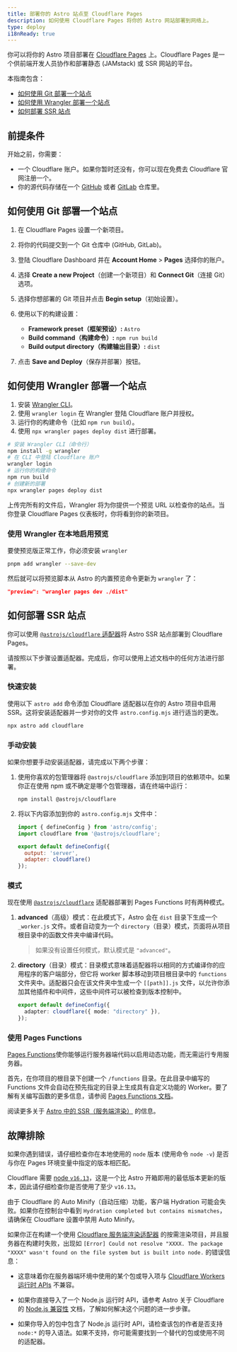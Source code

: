 ```yaml
---
title: 部署你的 Astro 站点至 Cloudflare Pages
description: 如何使用 Cloudflare Pages 将你的 Astro 网站部署到网络上。
type: deploy
i18nReady: true
---
```


你可以将你的 Astro 项目部署在 [Cloudflare Pages](https://pages.cloudflare.com/) 上。Cloudflare Pages 是一个供前端开发人员协作和部署静态 (JAMstack) 或 SSR 网站的平台。

本指南包含：

- [如何使用 Git 部署一个站点](#如何使用-git-部署一个站点)
- [如何使用 Wrangler 部署一个站点](#如何使用-wrangler-部署一个站点)
- [如何部署 SSR 站点](#如何部署-ssr-站点)

## 前提条件

开始之前，你需要：

- 一个 Cloudflare 账户。如果你暂时还没有，你可以现在免费去 Cloudflare 官网注册一个。
- 你的源代码存储在一个 [GitHub](https://github.com/) 或者 [GitLab](https://about.gitlab.com/) 仓库里。

## 如何使用 Git 部署一个站点

1. 在 Cloudflare Pages 设置一个新项目。
2. 将你的代码提交到一个 Git 仓库中 (GitHub, GitLab)。
3. 登陆 Cloudflare Dashboard 并在 **Account Home** > **Pages** 选择你的账户。
4. 选择 **Create a new Project**（创建一个新项目）和 **Connect Git**（连接 Git）选项。
5. 选择你想部署的 Git 项目并点击 **Begin setup**（初始设置）。
6. 使用以下的构建设置：

    - **Framework preset（框架预设）:** `Astro`
    - **Build command（构建命令）:** `npm run build`
    - **Build output directory（构建输出目录）:** `dist`

7. 点击 **Save and Deploy**（保存并部署）按钮。

## 如何使用 Wrangler 部署一个站点

1. 安装 [Wrangler CLI](https://developers.cloudflare.com/workers/wrangler/get-started/)。
2. 使用 `wrangler login` 在 Wrangler 登陆 Cloudflare 账户并授权。
3. 运行你的构建命令（比如 `npm run build`）。
4. 使用 `npx wrangler pages deploy dist` 进行部署。

```bash
# 安装 Wrangler CLI（命令行）
npm install -g wrangler
# 在 CLI 中登陆 Cloudflare 账户
wrangler login
# 运行你的构建命令
npm run build
# 创建新的部署
npx wrangler pages deploy dist
```

上传完所有的文件后，Wrangler 将为你提供一个预览 URL 以检查你的站点。当你登录 Cloudflare Pages 仪表板时，你将看到你的新项目。

### 使用 Wrangler 在本地启用预览

要使预览版正常工作，你必须安装 `wrangler`

```bash
pnpm add wrangler --save-dev
```

然后就可以将预览脚本从 Astro 的内置预览命令更新为 `wrangler` 了：

```json title="package.json"
"preview": "wrangler pages dev ./dist"
```

## 如何部署 SSR 站点

你可以使用 [`@astrojs/cloudflare` 适配器](/zh-cn/guides/integrations-guide/cloudflare/)将 Astro SSR 站点部署到 Cloudflare Pages。

请按照以下步骤设置适配器。完成后，你可以使用上述文档中的任何方法进行部署。

### 快速安装

使用以下 `astro add` 命令添加 Cloudflare 适配器以在你的 Astro 项目中启用 SSR。这将安装适配器并一步对你的文件 `astro.config.mjs` 进行适当的更改。

```bash
npx astro add cloudflare
```

### 手动安装

如果你想要手动安装适配器，请完成以下两个步骤：

1. 使用你喜欢的包管理器将 `@astrojs/cloudflare` 添加到项目的依赖项中。如果你正在使用 npm 或不确定是哪个包管理器，请在终端中运行：

    ```bash
    npm install @astrojs/cloudflare
    ```

2. 将以下内容添加到你的 `astro.config.mjs` 文件中：

    ```js title="astro.config.mjs" ins={2, 5-6}
    import { defineConfig } from 'astro/config';
    import cloudflare from '@astrojs/cloudflare';

    export default defineConfig({
      output: 'server',
      adapter: cloudflare()
    });
    ```

### 模式

现在使用 [`@astrojs/cloudflare`](https://github.com/withastro/astro/tree/main/packages/integrations/cloudflare#readme) 适配器部署到 Pages Functions 时有两种模式。

1. **advanced**（高级）模式：在此模式下，Astro 会在 `dist` 目录下生成一个 `_worker.js` 文件。或者自动变为一个 `directory`（目录）模式，页面将从项目根目录中的函数文件夹中编译代码。

    > 如果没有设置任何模式，默认模式是 `"advanced"`。

2. **directory**（目录）模式：目录模式意味着适配器将以相同的方式编译你的应用程序的客户端部分，但它将 worker 脚本移动到项目根目录中的 `functions` 文件夹中。适配器只会在该文件夹中生成一个 `[[path]].js` 文件，以允许你添加其他插件和中间件，这些中间件可以被检查到版本控制中。

    ```ts title="astro.config.mjs" "directory"
    export default defineConfig({
      adapter: cloudflare({ mode: "directory" }),
    });
    ```
### 使用 Pages Functions

[Pages Functions](https://developers.cloudflare.com/pages/platform/functions/)使你能够运行服务器端代码以启用动态功能，而无需运行专用服务器。

首先，在你项目的根目录下创建一个 `/functions` 目录。在此目录中编写的 Functions 文件会自动在预先指定的目录上生成具有自定义功能的 Worker。要了解有关编写函数的更多信息，请参阅 [Pages Functions 文档](https://developers.cloudflare.com/pages/platform/functions/)。

<ReadMore>阅读更多关于 [Astro 中的 SSR（服务端渲染）](/zh-cn/guides/server-side-rendering/) 的信息。</ReadMore>

## 故障排除

如果你遇到错误，请仔细检查你在本地使用的 `node` 版本 (使用命令 `node -v`) 是否与你在 Pages 环境变量中指定的版本相匹配。

Cloudflare 需要 [node `v16.13`](https://miniflare.dev/get-started/cli#installation)，这是一个比 Astro 开箱即用的最低版本更新的版本，因此请仔细检查你是否使用了至少 `v16.13`。

由于 Cloudflare 的 Auto Minify（自动压缩）功能，客户端 Hydration 可能会失败。如果你在控制台中看到 `Hydration completed but contains mismatches`，请确保在 Cloudflare 设置中禁用 Auto Minify。

如果你正在构建一个使用 [Cloudflare 服务端渲染适配器](/zh-cn/guides/integrations-guide/cloudflare/) 的按需渲染项目，并且服务器在构建时失败，出现如 `[Error] Could not resolve "XXXX. The package "XXXX" wasn't found on the file system but is built into node.` 的错误信息：

- 这意味着你在服务器端环境中使用的某个包或导入项与 [Cloudflare Workers 运行时 APIs](https://developers.cloudflare.com/workers/runtime-apis/nodejs/) 不兼容。

- 如果你直接导入了一个 Node.js 运行时 API，请参考 Astro 关于 Cloudflare 的 [Node.js 兼容性](/zh-cn/guides/integrations-guide/cloudflare/#nodejs-兼容性) 文档，了解如何解决这个问题的进一步步骤。

- 如果你导入的包中包含了 Node.js 运行时 API，请检查该包的作者是否支持 `node:*` 的导入语法。如果不支持，你可能需要找到一个替代的包或使用不同的适配器。
